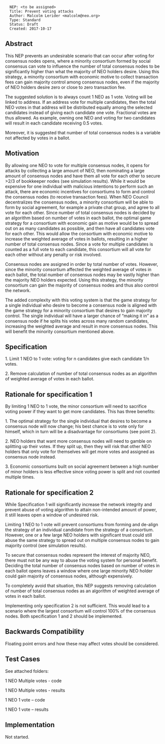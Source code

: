 <pre>
  NEP: <to be assigned>
  Title: Prevent voting attacks
  Author: Malcolm Lerider <malcolm@neo.org>
  Type: Standard
  Status: Draft
  Created: 2017-10-17
</pre>

==Abstract==

This NEP prevents an undesirable scenario that can occur after voting for consensus nodes opens, where a minority consortium formed by social consensus can vote to influence the number of total consensus nodes to be significantly higher than what the majority of NEO holders desire. Using this strategy, a minority consortium with economic motive to collect transaction fees can gain majority control among consensus nodes, even if the majority of NEO holders desire zero or close to zero transaction fee.  

The suggested solution is to always count 1 NEO as 1 vote. Voting will be linked to address. If an address vote for multiple candidates, then the total NEO votes in that address will be distributed equally among the selected candidates instead of giving each candidate one vote. Fractional votes are thus allowed. As example, owning one NEO and voting for two candidates will result in each candidate receiving 0.5 votes.  

Moreover, it is suggested that number of total consensus nodes is a variable not affected by votes in a ballot.   


==Motivation==

By allowing one NEO to vote for multiple consensus nodes, it opens for attacks by collecting a large amount of NEO, then nominating a large amount of consensus nodes and have them all vote for each other to secure >2/3 of bookkeeper nodes (see simulation results). While it would be expensive for one individual with malicious intentions to perform such an attack, there are economic incentives for consortiums to form and control the consensus nodes (to receive transaction fees). When NEO Council decentralizes the consensus nodes, a minority consortium will be able to form by social agreement, for example a private chat group, and agree to all vote for each other. Since number of total consensus nodes is decided by an algorithm based on number of votes in each ballot, the optimal game strategy for a consortium with economic gain as motive would be to spread out on as many candidates as possible, and then have all candidates vote for each other. This would allow the consortium with economic motive to increase the weighted average of votes in ballots, resulting in a higher number of total consensus nodes. Since a vote for multiple candidates is counted as a full vote to each candidate, this consortium will all vote for each other without any penalty or risk involved.  

Consensus nodes are assigned in order by total number of votes. However, since the minority consortium affected the weighted average of votes in each ballot, the total number of consensus nodes may be vastly higher than the majority NEO holders expected. Using this strategy, the minority consortium can gain the majority of consensus nodes and thus also control the network.  

The added complexity with this voting system is that the game strategy for a single individual who desire to become a consensus node is aligned with the game strategy for a minority consortium that desires to gain majority control. The single individual will have a larger chance of “making it in” as a consensus node if he splits his votes across many random candidates, increasing the weighted average and result in more consensus nodes. This will benefit the minority consortium mentioned above.  


==Specification==

1. Limit 1 NEO to 1 vote: voting for n candidates give each candidate 1/n votes.  

2. Remove calculation of number of total consensus nodes as an algorithm of weighted average of votes in each ballot.  


==Rationale for specification 1==

By limiting 1 NEO to 1 vote, the minor consortium will need to sacrifice voting power if they want to get more candidates. This has three benefits:  

1. The optimal strategy for the single individual that desires to become a consensus node will now change; his best chance is to vote only for himself, which in turn will be a disadvantage for consortiums (see point 2).  


2. NEO holders that want more consensus nodes will need to gamble on splitting up their votes. If they split up, then they will risk that other NEO holders that only vote for themselves will get more votes and assigned as consensus node instead.  

3. Economic consortiums built on social agreement between a high number of minor holders is less effective since voting power is split and not counted multiple times.   


==Rationale for specification 2==

While Specification 1 will significantly increase the network integrity and prevent abuse of voting algorithm to attain non-intended amount of power, it still leaves open a window of undesired risk.  

Limiting 1 NEO to 1 vote will prevent consortiums from forming and de-align the strategy of an individual candidate from the strategy of a consortium. However, one or a few large NEO holders with significant trust could still abuse the same strategy to spread out on multiple consensus nodes to gain majority control (see simulation results).  

To secure that consensus nodes represent the interest of majority NEO, there must not be any way to abuse the voting system for personal benefit. Deciding the total number of consensus nodes based on number of votes in each ballot opens leaves a window where one large minority NEO holder could gain majority of consensus nodes, although expensively.  

To completely avoid that situation, this NEP suggests removing calculation of number of total consensus nodes as an algorithm of weighted average of votes in each ballot.  

Implementing only specification 2 is not sufficient. This would lead to a scenario where the largest consortium will control 100% of the consensus nodes. Both specification 1 and 2 should be implemented.  


==Backwards Compatibility==

Floating point errors and how these may affect votes should be considered.  


==Test Cases==

See attached folders:  

1 NEO Multiple votes - code  

1 NEO Multiple votes - results  

1 NEO 1 vote – code  

1 NEO 1 vote – results  


==Implementation==

Not started.
